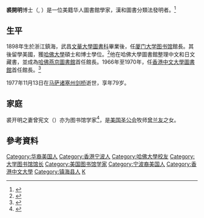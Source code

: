 {{Infobox Officeholder
| 姓名 = 裘開明博士
| 圖像 = 裘開明.jpg
| 圖像大小 = 200px
| 出生日期 = 1898年3月11日
| 出生地點 = {{QING}}[[浙江省_(清)|浙江省]][[寧波府|寧波府]][[鎮海縣|鎮海縣]]
| 逝世日期 = {{death date and age|1977|11|13|1898|3|11}}
| 逝世地點 = {{USA}}[[麻薩諸塞州|麻薩諸塞州]][[劍橋_(麻薩諸塞州)|劍橋]]
| 死因     = 
}}
'''裘開明'''博士（{{lang-en|Alfred Kaiming Chiu}}, {{bd|1898年|3月11日|1977年|11月13日|}}）是一位美籍华人圖書館學家，漢和圖書分類法發明者。<ref>{{Cite web |url=http://terms.naer.edu.tw/detail/1680413/?index=2 |title=漢和圖書分類法 |accessdate=2017-02-04 |archive-date=2017-02-04 |archive-url=https://web.archive.org/web/20170204171327/http://terms.naer.edu.tw/detail/1680413/?index=2 |dead-url=no }}</ref>

==生平==
1898年生於浙江鎮海，武昌[[文華圖書館學專科學校|文華大學圖書科]]畢業後，任[[厦门大学图书馆|厦门大学图书馆]]館長。其後留學美國，獲[[哈佛大學|哈佛大學]]碩士和博士學位。<ref>{{Cite web |url=http://renwu.people.com.cn/BIG5/n/2014/0730/c357680-25368629.html |title=裘開明:美國第一位華裔圖書館館長 |access-date=2017-02-04 |archive-date=2017-02-05 |archive-url=https://web.archive.org/web/20170205095903/http://renwu.people.com.cn/BIG5/n/2014/0730/c357680-25368629.html |dead-url=no }}</ref>他在哈佛大學圖書館整理中文和日文藏書，並成為[[哈佛燕京圖書館|哈佛燕京圖書館]]首任館長。1966年至1970年，任[[香港中文大學圖書館|香港中文大學圖書館]]首任館長。<ref>{{Cite web |url=http://www.lib.cuhk.edu.hk/tc/about/news/spc-kaimingchiu |title=公開講座及展覽: 紀念裘開明博士 |accessdate=2017-02-04 |archive-date=2017-02-04 |archive-url=https://web.archive.org/web/20170204183346/http://www.lib.cuhk.edu.hk/tc/about/news/spc-kaimingchiu |dead-url=no }}</ref>

1977年11月13日在[[马萨诸塞州|马萨诸塞州]][[剑桥_(马萨诸塞州)|剑桥]]逝世，享年79岁。

== 家庭 ==
裘开明之妻曾宪文（{{lang|en|Katherine Tseng}}）亦为图书馆学家<ref name="wei">{{cite journal |author1=韦庆媛 |title=民国时期图书馆学留学生群体的构成及分析 |journal=《大学图书馆学报》 |date=2018 |issue=3 |url=http://162.105.140.111/sites/default/files/attachment/dxtsgxb/2018030702.pdf}}</ref>，是[[美国圣公会|美国圣公会]]牧师[[曾兰友|曾兰友]]之女。

==參考資料==
{{reflist}}

{{香港中文大學}}
{{DEFAULTSORT:Q}}
[[Category:华裔美国人|Category:华裔美国人]]
[[Category:香港宁波人|Category:香港宁波人]]
[[Category:哈佛大學校友|Category:哈佛大學校友]]
[[Category:大学图书馆馆长|Category:大学图书馆馆长]]
[[Category:美国图书馆学家|Category:美国图书馆学家]]
[[Category:宁波裔美国人|Category:宁波裔美国人]]
[[Category:香港中文大學|Category:香港中文大學]]
[[Category:镇海县人|Category:镇海县人]]
[[Category:裘姓|K]]